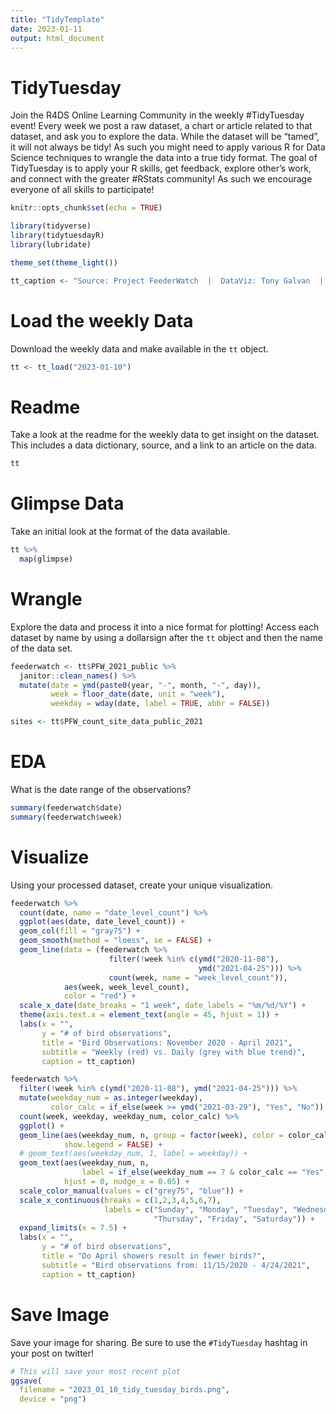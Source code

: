 ```yaml
---
title: "TidyTemplate"
date: 2023-01-11
output: html_document
---
```


# TidyTuesday

Join the R4DS Online Learning Community in the weekly #TidyTuesday event!
Every week we post a raw dataset, a chart or article related to that dataset, and ask you to explore the data.
While the dataset will be “tamed”, it will not always be tidy! As such you might need to apply various R for Data Science techniques to wrangle the data into a true tidy format.
The goal of TidyTuesday is to apply your R skills, get feedback, explore other’s work, and connect with the greater #RStats community!
As such we encourage everyone of all skills to participate!

```r

knitr::opts_chunk$set(echo = TRUE)

library(tidyverse)
library(tidytuesdayR)
library(lubridate)

theme_set(theme_light())

tt_caption <- "Source: Project FeederWatch  |  DataViz: Tony Galvan  |  Twitter: @GDataScience1  |  #TidyTuesday"

```

# Load the weekly Data

Download the weekly data and make available in the `tt` object.

```r

tt <- tt_load("2023-01-10")

```


# Readme

Take a look at the readme for the weekly data to get insight on the dataset.
This includes a data dictionary, source, and a link to an article on the data.

```r

tt

```


# Glimpse Data

Take an initial look at the format of the data available.

```r

tt %>% 
  map(glimpse)

```

# Wrangle

Explore the data and process it into a nice format for plotting! Access each dataset by name by using a dollarsign after the `tt` object and then the name of the data set.

```r

feederwatch <- tt$PFW_2021_public %>%
  janitor::clean_names() %>%
  mutate(date = ymd(paste0(year, "-", month, "-", day)),
         week = floor_date(date, unit = "week"),
         weekday = wday(date, label = TRUE, abbr = FALSE))

sites <- tt$PFW_count_site_data_public_2021

```

# EDA

What is the date range of the observations?
```r
summary(feederwatch$date)
summary(feederwatch$week)
```



# Visualize

Using your processed dataset, create your unique visualization.

```r

feederwatch %>%
  count(date, name = "date_level_count") %>%
  ggplot(aes(date, date_level_count)) +
  geom_col(fill = "gray75") +
  geom_smooth(method = "loess", se = FALSE) +
  geom_line(data = (feederwatch %>%
                      filter(!week %in% c(ymd("2020-11-08"), 
                                          ymd("2021-04-25"))) %>%
                      count(week, name = "week_level_count")), 
            aes(week, week_level_count),
            color = "red") +
  scale_x_date(date_breaks = "1 week", date_labels = "%m/%d/%Y") +
  theme(axis.text.x = element_text(angle = 45, hjust = 1)) +
  labs(x = "",
       y = "# of bird observations",
       title = "Bird Observations: November 2020 - April 2021",
       subtitle = "Weekly (red) vs. Daily (grey with blue trend)",
       caption = tt_caption)

```


```r

feederwatch %>%
  filter(!week %in% c(ymd("2020-11-08"), ymd("2021-04-25"))) %>%
  mutate(weekday_num = as.integer(weekday),
         color_calc = if_else(week >= ymd("2021-03-29"), "Yes", "No")) %>%
  count(week, weekday, weekday_num, color_calc) %>%
  ggplot() +
  geom_line(aes(weekday_num, n, group = factor(week), color = color_calc),
            show.legend = FALSE) +
  # geom_text(aes(weekday_num, 1, label = weekday)) +
  geom_text(aes(weekday_num, n, 
                label = if_else(weekday_num == 7 & color_calc == "Yes", as.character(week), "")),
            hjust = 0, nudge_x = 0.05) +
  scale_color_manual(values = c("grey75", "blue")) +
  scale_x_continuous(breaks = c(1,2,3,4,5,6,7),
                     labels = c("Sunday", "Monday", "Tuesday", "Wednesday", 
                                "Thursday", "Friday", "Saturday")) +
  expand_limits(x = 7.5) +
  labs(x = "",
       y = "# of bird observations",
       title = "Do April showers result in fewer birds?",
       subtitle = "Bird observations from: 11/15/2020 - 4/24/2021",
       caption = tt_caption)

```

# Save Image

Save your image for sharing. Be sure to use the `#TidyTuesday` hashtag in your post on twitter! 

```r

# This will save your most recent plot
ggsave(
  filename = "2023_01_10_tidy_tuesday_birds.png",
  device = "png")

```
